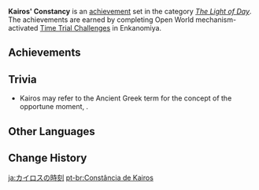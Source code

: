 {{Achievement Set Infobox
|title        = 
|primogems    = {{Achievement/Primogems|Kairos' Constancy}}
|total        = {{Achievement/Total|Kairos' Constancy}}
|category     = The Light of Day
}}
'''Kairos' Constancy''' is an [[achievement]] set in the category ''[[The Light of Day]]''. The achievements are earned by completing Open World mechanism-activated [[Time Trial Challenge]]s in Enkanomiya.

==Achievements==
{{Achievements by Category Table|Kairos' Constancy}}
<!--
==Notes==
-->
==Trivia==
* Kairos may refer to the Ancient Greek term for the concept of the opportune moment, {{w|Kairos}}.

==Other Languages==
{{Other Languages
|en      = Kairos' Constancy
|zhs     = 卡伊洛斯的时时刻刻
|zhs_rm  = Kǎyīluòsī de Shí​shí​kè​kè
|zht     = 卡伊洛斯的時時刻刻
|zht_rm  = Kǎyīluòsī de Shí​shí​kè​kè
|zh_tl   = 
|ja      = カイロスの時刻
|ja_rm   = Kairosu no Jikoku
|ja_tl   = Kairos' Time
|ko      = 카이로스의 시시각각
|ko_rm   = Kairoseu-ui Sisigakgak
|ko_tl   = Kairos' Hour by Hour
|es      = El momento oportuno de Kairós
|es_tl   = Kairos' Opportune Moment
|fr      = La constance de Kairos
|fr_tl   = Kairos' Constancy
|ru      = Постоянство Кайроса
|ru_tl   = Kairos' Constancy
|th      = ความแน่วแน่ของ Kairos
|th_rm   = 
|th_tl   = 
|vi      = Thời Khắc Của Kairos
|vi_tl   = Kairos' Moment
|de      = Kairos’ Beständigkeit
|de_tl   = Kairos' Constancy
|id      = Setiap Waktu Kairos
|id_tl   = Every Kairos Time
|pt      = Constância de Kairos
|pt_tl   = 
|tr      = Kairos'un Metaneti
|tr_tl   = 
|it      = Costanza di Kairos
|it_tl   = 
}}

==Change History==
{{Change History|2.4}}
<!--
==References==
{{Reflist}}
-->

[[ja:カイロスの時刻]]
[[pt-br:Constância de Kairos]]
